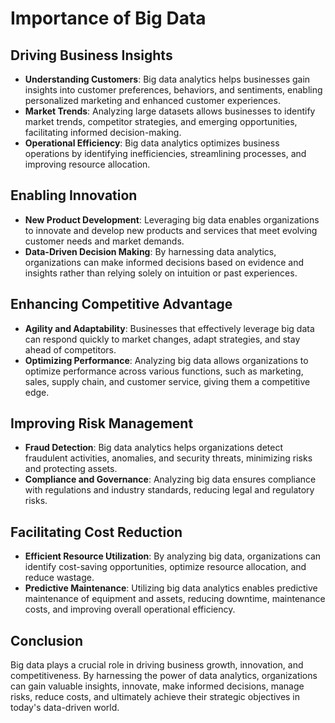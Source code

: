 # Importance of Big Data

## Driving Business Insights

- **Understanding Customers**: Big data analytics helps businesses gain insights into customer preferences, behaviors, and sentiments, enabling personalized marketing and enhanced customer experiences.
- **Market Trends**: Analyzing large datasets allows businesses to identify market trends, competitor strategies, and emerging opportunities, facilitating informed decision-making.
- **Operational Efficiency**: Big data analytics optimizes business operations by identifying inefficiencies, streamlining processes, and improving resource allocation.

## Enabling Innovation

- **New Product Development**: Leveraging big data enables organizations to innovate and develop new products and services that meet evolving customer needs and market demands.
- **Data-Driven Decision Making**: By harnessing data analytics, organizations can make informed decisions based on evidence and insights rather than relying solely on intuition or past experiences.

## Enhancing Competitive Advantage

- **Agility and Adaptability**: Businesses that effectively leverage big data can respond quickly to market changes, adapt strategies, and stay ahead of competitors.
- **Optimizing Performance**: Analyzing big data allows organizations to optimize performance across various functions, such as marketing, sales, supply chain, and customer service, giving them a competitive edge.

## Improving Risk Management

- **Fraud Detection**: Big data analytics helps organizations detect fraudulent activities, anomalies, and security threats, minimizing risks and protecting assets.
- **Compliance and Governance**: Analyzing big data ensures compliance with regulations and industry standards, reducing legal and regulatory risks.

## Facilitating Cost Reduction

- **Efficient Resource Utilization**: By analyzing big data, organizations can identify cost-saving opportunities, optimize resource allocation, and reduce wastage.
- **Predictive Maintenance**: Utilizing big data analytics enables predictive maintenance of equipment and assets, reducing downtime, maintenance costs, and improving overall operational efficiency.

## Conclusion

Big data plays a crucial role in driving business growth, innovation, and competitiveness. By harnessing the power of data analytics, organizations can gain valuable insights, innovate, make informed decisions, manage risks, reduce costs, and ultimately achieve their strategic objectives in today's data-driven world.